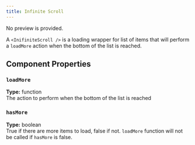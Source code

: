 ```yaml
---
title: Infinite Scroll
---
```


<WebAppsDocs>
    <WebAppsComponent>
        <p className="text-gray-900 dark:text-gray-200 mb-0 text-center">No preview is provided.</p>
    </WebAppsComponent>
</WebAppsDocs>

A `<InifiniteScroll />` is a loading wrapper for list of items that will perform a `loadMore` action when the bottom of the list is reached.

## Component Properties

### `loadMore`
**Type:** function<br />
The action to perform when the bottom of the list is reached

### `hasMore`
**Type:** boolean<br />
True if there are more items to load, false if not. `loadMore` function will not be called if `hasMore` is false.
